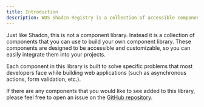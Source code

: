 ```yaml
---
title: Introduction
description: WDS Shadcn Registry is a collection of accessible components built for use with Shadcn.
---
```


Just like Shadcn, this is not a component library. Instead it is a collection of components that you can use to build your own component library. These components are designed to be accessible and customizable, so you can easily integrate them into your projects.

Each component in this library is built to solve specific problems that most developers face while building web applications (such as asynchronous actions, form validation, etc.).

If there are any components that you would like to see added to this library, please feel free to open an issue on the <a href={import.meta.env.GITHUB_REPO_URL}>GitHub repository</a>.
